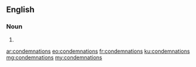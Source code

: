 ==English==

===Noun===
{{head|en}}

# {{plural of|condemnation}}

[[ar:condemnations]]
[[eo:condemnations]]
[[fr:condemnations]]
[[ku:condemnations]]
[[mg:condemnations]]
[[my:condemnations]]